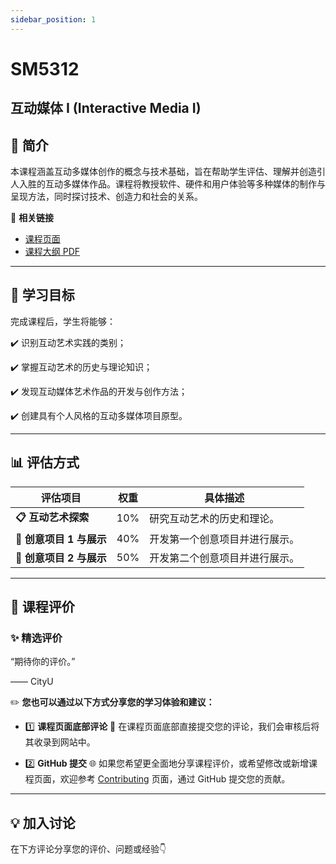 ```yaml
---
sidebar_position: 1
---
```


# SM5312
## 互动媒体 I (Interactive Media I)

## **📘 简介**
本课程涵盖互动多媒体创作的概念与技术基础，旨在帮助学生评估、理解并创造引人入胜的互动多媒体作品。课程将教授软件、硬件和用户体验等多种媒体的制作与呈现方法，同时探讨技术、创造力和社会的关系。

🔗 **相关链接**
- [课程页面](https://www.cityu.edu.hk/catalogue/pg/202425/course/SM5312.htm)
- [课程大纲 PDF](https://www.cityu.edu.hk/catalogue/pg/202425/course/SM5312.pdf)

---

## **🎯 学习目标**

完成课程后，学生将能够：

✔️ 识别互动艺术实践的类别；

✔️ 掌握互动艺术的历史与理论知识；

✔️ 发现互动媒体艺术作品的开发与创作方法；

✔️ 创建具有个人风格的互动多媒体项目原型。

---

## **📊 评估方式**

| **评估项目**          | **权重** | **具体描述**                                                                                       |
|----------------------|---------|---------------------------------------------------------------------------------------------------|
| **📋 互动艺术探索**    | 10%      | 研究互动艺术的历史和理论。                                                                           |
| **📂 创意项目 1 与展示** | 40%      | 开发第一个创意项目并进行展示。                                                                        |
| **📂 创意项目 2 与展示** | 50%      | 开发第二个创意项目并进行展示。                                                                        |

---

## **💬 课程评价**

### ✨ **精选评价**
<div className={commentStyles.commentBox}>
    <p className={commentStyles.commentText}>
        “期待你的评价。”
    </p>
    <p className={commentStyles.commentAuthor}>—— CityU</p>
</div>

✏️ **您也可以通过以下方式分享您的学习体验和建议：**

- 1️⃣ **课程页面底部评论**
💬 在课程页面底部直接提交您的评论，我们会审核后将其收录到网站中。

- 2️⃣ **GitHub 提交**
🌐 如果您希望更全面地分享课程评价，或希望修改或新增课程页面，欢迎参考 [Contributing](https://penjc.github.io/CityU/contributing) 页面，通过 GitHub 提交您的贡献。

---

## **💡 加入讨论**

在下方评论分享您的评价、问题或经验👇
<Utterances />